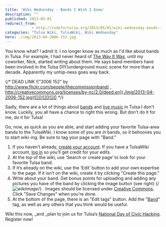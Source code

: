 ```yaml
---
title: 'Wiki Wednesday - Bands I Wish I Knew'
description: ""
published: 2013-05-01
redirect_from: 
            - http://codefortulsa.org/2013/05/01/wiki-wednesday-bands-i-wish-i-knew/
categories: "Tulsa Wiki, TulsaWiki, Wiki Wednesday"
hero: ./img/2013-04-2006-152.jpg
---
```

You know what? I admit it. I no longer know as much as I'd like about bands in Tulsa. For example, I had never heard of [The Way It Was](http://www.tulsawiki.org/The_Way_It_Was "The Way It Was"), until my coworker, Nick, started writing about them. He says band members have been involved in the Tulsa DIY/underground music scene for more than a decade. Apparently my unhip-ness goes way back.

{/* DEAD LINK !["2006 152" by http://www.flickr.com/people/thecommissionband/ , http://creativecommons.org/licenses/by-nc/2.0/deed.en](./img/2013-04-2006-152.jpg)![]()![]()![]() */}

Sadly, there are a lot of things about [bands](http://www.tulsawiki.org/tags/band "TulsaWiki Band Tag") and [live music](http://www.tulsawiki.org/tags/livemusic "TulsaWiki Live Music") in Tulsa I don't know. Luckily, you all have a chance to right this wrong. But don't do it for me, do it for Tulsa!

Go, now, as quick as you are able, and start adding your favorite Tulsa-area bands to the TulsaWiki. I know some of you are _in_ bands, so it behooves you to start wiki-ing. Be sure to tag your page with "Band."

1. If you haven’t already, [create your account](http://www.tulsawiki.org/Users/register/ "Create a TulsaWiki account"). If you have a TulsaWiki account, [log in](http://www.tulsawiki.org/Users/login/ "TulsaWiki login") so you’ll get credit for your edits.
2. At the top of the wiki, use ‘Search or create page’ to look for your favorite Tulsa band.
3. If it’s already on the wiki, use the ‘Edit’ button to add your own expertise to the page. If it isn’t on the wiki, create it by clicking "Create this page."
4. Write about your band. Get bonus points for uploading and adding any pictures you have of the band by clicking the image button (see right) {/*![wikiimage](img/2013-04-wikiimage1.png)*/} . Images should be licensed under [Creative Commons](http://creativecommons.org/licenses/by/3.0/ "Creative Commons"). Click "Save Changes" when you're done.
5. At the bottom of the page, there is an "Edit tags" button. Add the "[Band](http://www.tulsawiki.org/tags/band "TulsaWiki band tag")" tag, as well as any others that you think would be useful.

Wiki this now, \_and \_plan to join us for Tulsa’s [National Day of Civic Hacking](https://ndochtulsa.eventbrite.com/ "NDOCH  registration"). Register now!
